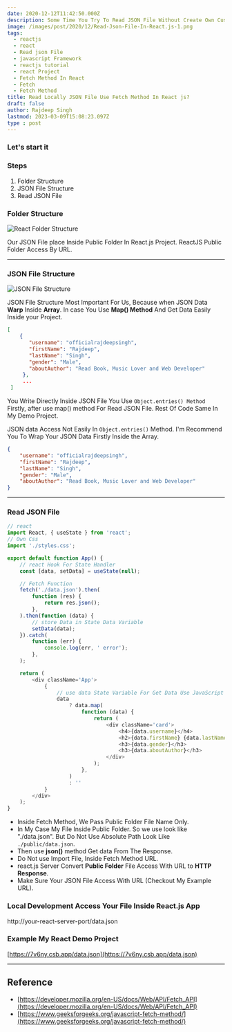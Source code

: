 ```yaml
---
date: 2020-12-12T11:42:50.000Z
description: Some Time You Try To Read JSON File Without Create Own Custom Server In React. You are not successful. In this Post, We Learn How to Read JSON File In React.js Without Build Custom Server And Use JavaScript  Fetch Method.
image: /images/post/2020/12/Read-Json-File-In-React.js-1.png
tags:
  - reactjs
  - react
  - Read json File
  - javascript Framework
  - reactjs tutorial
  - react Project
  - Fetch Method In React
  - Fetch
  - Fetch Method
title: Read Locally JSON File Use Fetch Method In React js?
draft: false
author: Rajdeep Singh
lastmod: 2023-03-09T15:08:23.097Z
type : post
---
```


### Let's start it

### Steps

1. Folder Structure
2. JSON File Structure
3. Read JSON File

### Folder Structure

![React Folder Structure](/images/post/2020/12/screenshot-codesandbox.io-2020.12.12-13_15_34.png "React Folder Structure")

Our JSON File place Inside Public Folder In React.js Project. ReactJS Public Folder Access By URL.

---

### JSON File Structure

![JSON File Structure](/images/post/2020/12/screenshot-codesandbox.io-2020.12.12-14_06_51.png "JSON File Structure")

JSON File Structure Most Important For Us, Because when JSON Data **Warp** Inside **Array**. In case You Use **Map() Method** And Get Data Easily Inside your Project.

```json
[
    {
       "username": "officialrajdeepsingh",
       "firstName": "Rajdeep",
       "lastName": "Singh",
       "gender": "Male",
       "aboutAuthor": "Read Book, Music Lover and Web Developer"
     },
     ...
 ]
```

You Write Directly Inside JSON File You Use `Object.entries() Method` Firstly, after use map() method For Read JSON File. Rest Of Code Same In My Demo Project. 

JSON data Access Not Easily In `Object.entries()` Method. I'm Recommend You To Wrap Your JSON Data Firstly Inside the Array.

```json
{
	"username": "officialrajdeepsingh",
	"firstName": "Rajdeep",
	"lastName": "Singh",
	"gender": "Male",
	"aboutAuthor": "Read Book, Music Lover and Web Developer"
}
```

---

### Read JSON File

```javaScript
// react
import React, { useState } from 'react';
// Own Css
import './styles.css';

export default function App() {
	// react Hook For State Handler
	const [data, setData] = useState(null);

	// Fetch Function
	fetch('./data.json').then(
		function (res) {
			return res.json();
		},
	).then(function (data) {
		// store Data in State Data Variable
		setData(data);
	}).catch(
		function (err) {
			console.log(err, ' error');
		},
	);

	return (
		<div className='App'>
			{
				// use data State Variable For Get Data Use JavaScript Map Mathod
				data
					? data.map(
						function (data) {
							return (
								<div className='card'>
									<h4>{data.username}</h4>
									<h2>{data.firstName} {data.lastName}</h2>
									<h3>{data.gender}</h3>
									<h3>{data.aboutAuthor}</h3>
								</div>
							);
						},
					)
					: ''
			}
		</div>
	);
}
```

- Inside Fetch Method, We Pass Public Folder File Name Only.
- In My Case My File Inside Public Folder. So we use look like "./data.json". But Do Not Use Absolute Path Look Like `./public/data.json`.
- Then use **json()** method Get data From The Response.
- Do Not use Import File, Inside Fetch Method URL.
- react.js Server Convert **Public Folder** File Access With URL to **HTTP Response**.
- Make Sure Your JSON File Access With URL (Checkout My Example URL).

### Local Development Access Your File Inside React.js App

http://your-react-server-port/data.json

### Example My React Demo Project

[https://7v6ny.csb.app/data.json](https://7v6ny.csb.app/data.json)

---

## Reference

* [https://developer.mozilla.org/en-US/docs/Web/API/Fetch_API](https://developer.mozilla.org/en-US/docs/Web/API/Fetch_API)
* [https://www.geeksforgeeks.org/javascript-fetch-method/](https://www.geeksforgeeks.org/javascript-fetch-method/)
